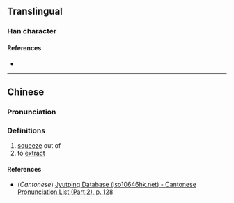 {{character info/new}}
==Translingual==

===Han character===
{{Han char|rn=75|rad=木|as=07|sn=11|four=52904|canj=QLD|ids=⿱折木}}

====References====
* {{Han ref|kx=0528.150|dkj=14835|dj=0917.040|hdz=21210.010|uh=688A|ud=26762|bh=D5D4|bd=54740}}

----

==Chinese==
{{zh-forms}}

===Pronunciation===
{{zh-pron
|m=dì
|c=dai3
|mc=
|oc=
|ma=
|cat=v
}}

===Definitions===
{{zh-hanzi}}

# [[squeeze]] out of
# to [[extract]]

====References====
* (''Cantonese'') [http://www.iso10646hk.net/jp/document/download.jsp Jyutping Database (iso10646hk.net) - Cantonese Pronunciation List (Part 2), p. 128]